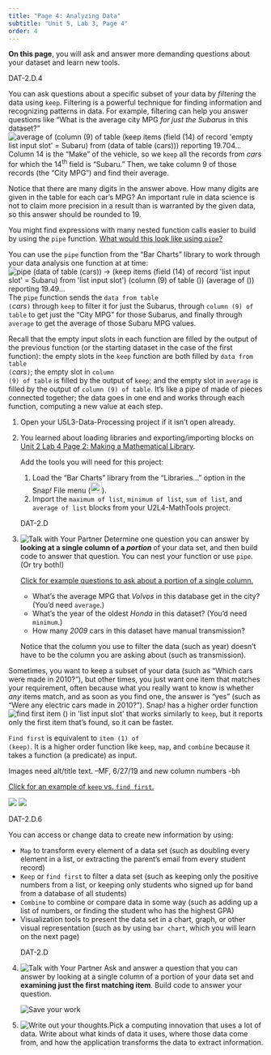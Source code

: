 ```yaml
---
title: "Page 4: Analyzing Data"
subtitle: "Unit 5, Lab 3, Page 4"
order: 4
---
```


::: learn
<p><strong>On this page</strong>, you will ask and answer more demanding
questions about your dataset and learn new tools.</p>
:::

<p>

::: ap-standard
DAT-2.D.4
:::

You can ask questions about a specific subset of your data by
<em>filtering</em> the data using <code>keep</code>. Filtering is a
powerful technique for finding information and recognizing patterns in
data. For example, filtering can help you answer questions like "What is
the average city MPG <em>for just the Subarus</em> in this
dataset?"<br />
<img src="/img/5-algorithms/average-mpg-of-subarus-reporting.png" title="average of (column (9) of table (keep items (field (14) of record &apos;empty list input slot&apos; = Subaru) from (data of table (cars))) reporting 19.704..." alt="average of (column (9) of table (keep items (field (14) of record &apos;empty list input slot&apos; = Subaru) from (data of table (cars))) reporting 19.704..." class="indent"/><br />
Column 14 is the "Make" of the vehicle, so we <code>keep</code> all the
records from <var>cars</var> for which the 14<sup>th</sup> field is
"Subaru." Then, we take column 9 of those records (the "City MPG") and
find their average.

</p>

::: endnote
<p>Notice that there are many digits in the answer above. How many
digits are given in the table for each car's MPG? An important rule in
data science is not to claim more precision in a result than is
warranted by the given data, so this answer should be rounded to 19.</p>

<p>

You might find expressions with many nested function calls easier to
build by using the <code>pipe</code> function.
<a href="#hint-pipe" data-toggle="collapse" title="What would this look like using pipe?">What
would this look like using <code>pipe</code>?</a>

::: {#hint-pipe .collapse}
<p>You can use the <code>pipe</code> function from the "Bar Charts"
library to work through your data analysis one function at at
time:<br />
<img src="/img/5-algorithms/pipe-cars-reporting.png" title="pipe (data of table (cars)) → (keep items (field (14) of record &apos;list input slot&apos; = Subaru) from &apos;list input slot&apos;) (column (9) of table ()) (average of ()) reporting 19.49..." alt="pipe (data of table (cars)) → (keep items (field (14) of record &apos;list input slot&apos; = Subaru) from &apos;list input slot&apos;) (column (9) of table ()) (average of ()) reporting 19.49..." class="indent"/><br />
The <code>pipe</code> function sends the <code>data from table
(</code><var>cars</var><code>)</code> through <code>keep</code> to
filter it for just the Subarus, through <code>column (9) of table</code>
to get just the "City MPG" for those Subarus, and finally through
<code>average</code> to get the average of those Subaru MPG values.</p>

<p>Recall that the empty input slots in each function are filled by the
output of the previous function (or the starting dataset in the case of
the first function): the empty slots in the <code>keep</code> function
are both filled by <code>data from table
(</code><var>cars</var><code>)</code>; the empty slot in <code>column
(9) of table</code> is filled by the output of <code>keep</code>; and
the empty slot in <code>average</code> is filled by the output of
<code>column (9) of table</code>. It's like a pipe of made of pieces
connected together; the data goes in one end and works through each
function, computing a new value at each step.</p>
:::

</p>
:::

::: forYouToDo
<ol>

<li>Open your U5L3-Data-Processing project if it isn't open
already.</li>

<li>

::: sidenote
<p>You learned about loading libraries and exporting/importing blocks on
<a href="/unit-2/lab-4/2-math-predicates.html" title="Unit 2 Lab 4 Page 2: Making a Mathematical Library">Unit
2 Lab 4 Page 2: Making a Mathematical Library</a>.</p>
:::

Add the tools you will need for this project:

<ol>

<li>Load the "Bar Charts" library from the "Libraries..." option in the
Snap<em>!</em> File menu
(<img src="/img/1-introduction/file_button.png" title="File button" alt="File button" style="height:1.6em;"/>).</li>

<li>Import the <code>maximum of list</code>, <code>minimum of
list</code>, <code>sum of list</code>, and <code>average of list</code>
blocks from your U2L4-MathTools project.</li>

</ol>

</li>

::: ap-standard
DAT-2.D
:::

<li><img src="/img/icons/talk-with-your-partner-mini.png" title="Talk with Your Partner" alt="Talk with Your Partner" class="inline"/>
Determine one question you can answer by <strong>looking at a single
column of a <em>portion</em> </strong> of your data set, and then build
code to answer that question. You can nest your function or use
<code>pipe</code>. (Or try both!)</li>

::: endnote
<a href="#hint-portion" data-toggle="collapse" title="Click for example questions to ask about a portion of a single column.">Click
for example questions to ask about a portion of a single column.</a>

::: {#hint-portion .collapse}
<ul>

<li>What's the average MPG that <em>Volvos</em> in this database get in
the city? (You'd need <code>average</code>.)</li>

<li>What's the year of the oldest <em>Honda</em> in this dataset? (You'd
need <code>minimum</code>.)</li>

<li>How many <em>2009</em> cars in this dataset have manual
transmission?</li>

</ul>

<p>Notice that the column you use to filter the data (such as year)
doesn't have to be the column you are asking about (such as
transmission).</p>

```{=html}
<!--NOT NEEDED IF WE KEEP IMPORTING IN #2 ABOVE
<p>You built <code>average</code> on <a href="/unit-2/lab-4/3-other-math-reporters.html" title="Unit 2 Lab 4 Page 3: Other Mathematical Reporters">Unit 2 Lab 4 Page 3: Other Mathematical Reporters</a>.</p>-->
```
:::
:::

</ol>
:::

<p>Sometimes, you want to keep a subset of your data (such as "Which
cars were made in 2010?"), but other times, you just want one item that
matches your requirement, often because what you really want to know is
whether <em>any</em> items match, and as soon as you find one, the
answer is "yes" (such as "Were any electric cars made in 2010?").
Snap<em>!</em> has a higher order function
<img src="/img/blocks/find-first.png" title="find first item () in &apos;list input slot&apos;" alt="find first item () in &apos;list input slot&apos;" class="inline nopadtb"/>
that works similarly to <code>keep</code>, but it reports only the first
item that's found, so it can be faster.</p>

::: endnote
<p><code>Find first</code> is equivalent to <code>item (1) of
(keep)</code>. It is a higher order function like <code>keep</code>,
<code>map</code>, and <code>combine</code> because it takes a function
(a predicate) as input.</p>

::: todo
Images need alt/title text. --MF, 6/27/19 and new column numbers -bh
:::

<p>

<a href="#hint-findfirst" data-toggle="collapse" title="Click for an example of keep vs. find first.">Click
for an example of <code>keep</code> vs. <code>find first</code>.</a>

::: {#hint-findfirst .collapse}
<img src="/img/5-algorithms/keep-cars-2010.png" class="inline"/>
<img src="/img/5-algorithms/find-first-car-2010.png" class="inline"/>
:::

</p>
:::

::: ap-standard
DAT-2.D.6
:::

<p>

You can access or change data to create new information by using:

<ul>

<li><code>Map</code> to transform every element of a data set (such as
doubling every element in a list, or extracting the parent's email from
every student record)</li>

<li><code>Keep</code> or <code>find first</code> to filter a data set
(such as keeping only the positive numbers from a list, or keeping only
students who signed up for band from a database of all students)</li>

<li><code>Combine</code> to combine or compare data in some way (such as
adding up a list of numbers, or finding the student who has the highest
GPA)</li>

<li>Visualization tools to present the data set in a chart, graph, or
other visual representation (such as by using <code>bar chart</code>,
which you will learn on the next page)</li>

</ul>

</p>

::: forYouToDo
<ol start="4">

::: ap-standard
DAT-2.D
:::

<li><img src="/img/icons/talk-with-your-partner-mini.png" title="Talk with Your Partner" alt="Talk with Your Partner" class="inline"/>
Ask and answer a question that you can answer by looking at a single
column of a portion of your data set and <strong>examining just the
first matching item</strong>. Build code to answer your question.</li>

<img src="/img/icons/save-now.png" title="Save your work" alt="Save your work" class="imageRight"/>

<li><img src="/img/icons/write-out-thoughts-mini.png" alt="Write out your thoughts."/>Pick
a computing innovation that uses a lot of data. Write about what kinds
of data it uses, where those data come from, and how the application
transforms the data to extract information.</li>

</ol>
:::
